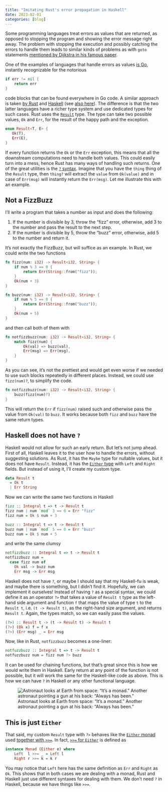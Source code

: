 ```yaml
---
title: "Imitating Rust's error propagation in Haskell"
date: 2023-02-01
categories: [blog]
---
```


Some programming languages treat errors as values that are returned, as opposed to stopping the program and
showing the error message right away. The problem with stopping the execution and possibly catching the errors
to handle them leads to similar kinds of problems as with `goto` statements [mentioned by Dijkstra
in his famous paper].

One of the examples of languages that handle errors as values [is Go], instantly recognizable for the notorious

```go
if err != nil {
    return err
}
```

code blocks that can be found everywhere in Go code. A similar approach is taken [by Rust] and [Haskell] (see [also here]).
The difference is that the two latter languages have a richer type system and use dedicated types for such cases.
Rust uses the [`Result`] type. The type can take two possible values, `Ok` and `Err`, for the result of the happy
path and the exception.

```rust
enum Result<T, E> {
   Ok(T),
   Err(E),
}
```

If every function returns the `Ok` or the `Err` exception, this means that all the downstream computations need
to handle both values. This could easily turn into a mess, hence Rust has many ways of handling such returns. One of the
great utilities is the [`?` syntax]. Imagine that you have the `thing` thing of the `Result` type, then `thing?` will
extract the `value` from `Ok(value)` and in case of `Err(msg)` will instantly return the `Err(msg)`. Let me illustrate
this with an example.

## Not a FizzBuzz

I'll write a program that takes a number as input and does the following:

 1. If the number is divisible by 3, throw the "fizz" error, otherwise, add 3 to the number and pass the result to the
    next step.
 2. If the number is divisible by 5, throw the "buzz" error, otherwise, add 5 to the number and return it.

It's not exactly the FizzBuzz, but will suffice as an example. In Rust, we could write the two functions

```rust
fn fizz(num: i32) -> Result<i32, String> {
    if num % 3 == 0 {
        return Err(String::from("fizz"));
    }
    Ok(num + 3)
}

fn buzz(num: i32) -> Result<i32, String> {
    if num % 5 == 0 {
        return Err(String::from("buzz"));
    }
    Ok(num + 5)
}
```

and then call both of them with

```rust
fn notfizzbuzz(num: i32) -> Result<i32, String> {
    match fizz(num) {
        Ok(val) => buzz(val),
        Err(msg) => Err(msg),
    }
}
```

As you can see, it's not the prettiest and would get even worse if we needed to use such blocks repeatedly in different
places. Instead, we could use `fizz(num)?`, to simplify the code.

```rust
fn notfizzbuzz(num: i32) -> Result<i32, String> {
    buzz(fizz(num)?)
}
```

This will return the `Err` if `fizz(num)` raised such and otherwise pass the value from `Ok(val)` to `buzz`. It works
because both `fizz` and `buzz` have the same return types.

## Haskell does not have `?`

Haskell would not allow for such an early return. But let's not jump ahead. First of all, Haskell leaves it to the user
how to handle the errors, without suggesting solutions. As Rust, it has the `Maybe` type for nullable values, but it
does not have `Result`. Instead, it has the [`Either` type] with `Left` and `Right` fields. But instead of using it,
I'll create my custom type.

```haskell
data Result t
  = Ok t
  | Err String
```

Now we can write the same two functions in Haskell

```haskell
fizz :: Integral t => t -> Result t
fizz num | num `mod` 3 == 0 = Err "fizz"
fizz num = Ok $ num + 3

buzz :: Integral t => t -> Result t
buzz num | num `mod` 5 == 0 = Err "buzz"
buzz num = Ok $ num + 5
```

and write the same clumsy

```haskell
notfizzbuzz :: Integral t => t -> Result t
notfizzbuzz num =
  case fizz num of
    Ok val -> buzz num
    Err msg -> Err msg
```

Haskell does not have `?`, or maybe I should say that my Haskell-fu is weak, and maybe there is something, but I
didn't find it. Hopefully, we can implement it ourselves! Instead of having `?` as a special syntax, we could define it
as an operator `?>` that takes a value of `Result t` type as the left-hand side argument and function `f` that maps
the value of type `t` to the `Result t`, i.e. `(t -> Result t)`, as the right-hand size argument, and returns `Result t`.
Again, the types match, so we can easily pass the values.

```haskell
(?>) :: Result t -> (t -> Result t) -> Result t
(?>) (Ok x) f = f x
(?>) (Err msg) _ = Err msg
```

Now, like in Rust, `notfizzbuzz` becomes a one-liner:

```haskell
notfuzzbuzz :: Integral t => t -> Result t
notfuzzbuzz num = fizz num ?> buzz
```

It can be used for chaining functions, but that's great since this is how we would write them in Haskell.
Early return at any point of the function is not possible, but it will work the same for the Haskell-like code as above.
This is how we can have `?` in Haskell or any other functional language.

![Astronaut looks at Earth from space: "It's a monad." Another astronaut pointing a gun at his back: "Always has been."](../images/monad.png)

## This is just `Either`

That said, my custom `Result` type with `?>` behaves like the [`Either` monad] used [together with `>>=`]. In fact,
[`>>=` for `Either`] is defined as

```haskell
instance Monad (Either e) where
    Left  l >>= _ = Left l
    Right r >>= k = k r
```

You may notice that `Left` here has the same definition as `Err` and `Right` as `Ok`. This shows that in both cases we
are dealing with a monad, Rust and Haskell just use different syntaxes for dealing with them. We don't need `?` in
Haskell, because we have things like `>>=`.


 [mentioned by Dijkstra in his famous paper]: http://www.u.arizona.edu/~rubinson/copyright_violations/Go_To_Considered_Harmful.html
 [is Go]: https://go.dev/blog/error-handling-and-go
 [by Rust]: https://doc.rust-lang.org/stable/book/ch09-02-recoverable-errors-with-result.html
 [Haskell]: https://wiki.haskell.org/Handling_errors_in_Haskell
 [also here]: https://book.realworldhaskell.org/read/error-handling.html
 [`Result`]: https://doc.rust-lang.org/std/result/
 [`?` syntax]: https://stackoverflow.com/questions/42917566/what-is-this-question-mark-operator-about
 [`Either` type]: https://hackage.haskell.org/package/base-4.17.0.0/docs/Data-Either.html
 [`Either` monad]: https://mmhaskell.com/blog/2022/3/3/using-either-as-a-monad
 [together with `>>=`]: https://mmhaskell.com/monads/tutorial
 [`>>=` for `Either`]: https://hackage.haskell.org/package/base-4.17.0.0/docs/src/Data.Either.html#Either


